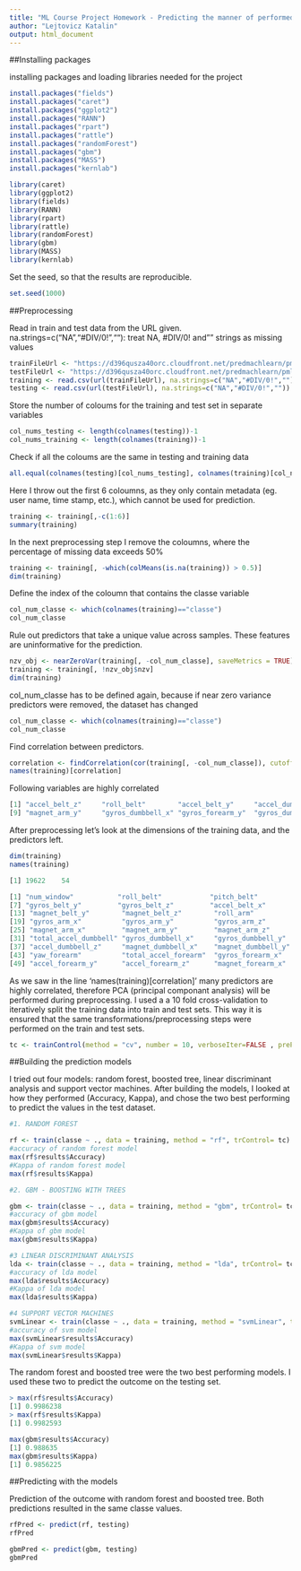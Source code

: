 ---
title: "ML Course Project Homework - Predicting the manner of performed barebell lifts"
author: "Lejtovicz Katalin"
output: html_document
---

##Installing packages

installing packages and loading libraries needed for the project  

```{r eval=FALSE}
install.packages("fields")
install.packages("caret")
install.packages("ggplot2")
install.packages("RANN")
install.packages("rpart")
install.packages("rattle")
install.packages("randomForest")
install.packages("gbm")
install.packages("MASS")
install.packages("kernlab")

library(caret)
library(ggplot2)
library(fields)
library(RANN)
library(rpart)
library(rattle)
library(randomForest)
library(gbm)
library(MASS)
library(kernlab)
```

Set the seed, so that the results are reproducible.
```{r eval=FALSE}
set.seed(1000)
```

##Preprocessing

Read in train and test data from the URL given.
na.strings=c("NA","#DIV/0!",""): treat NA, #DIV/0! and "" strings as missing values 
```{r eval=FALSE}
trainFileUrl <- "https://d396qusza40orc.cloudfront.net/predmachlearn/pml-training.csv"
testFileUrl <- "https://d396qusza40orc.cloudfront.net/predmachlearn/pml-testing.csv"
training <- read.csv(url(trainFileUrl), na.strings=c("NA","#DIV/0!",""))
testing <- read.csv(url(testFileUrl), na.strings=c("NA","#DIV/0!",""))
```

Store the number of coloums for the training and test set in separate variables
```{r eval=FALSE}
col_nums_testing <- length(colnames(testing))-1
col_nums_training <- length(colnames(training))-1
```

Check if all the coloums are the same in testing and training data
```{r eval=FALSE}
all.equal(colnames(testing)[col_nums_testing], colnames(training)[col_nums_training])
```

Here I throw out the first 6 coloumns, as they only contain metadata (eg. user name, time stamp, etc.), which cannot be used for prediction.
```{r eval=FALSE}
training <- training[,-c(1:6)]
summary(training)
```

In the next preprocessing step I remove the coloumns, where the percentage of missing data exceeds 50%
```{r eval=FALSE}
training <- training[, -which(colMeans(is.na(training)) > 0.5)]
dim(training)
```

Define the index of the coloumn that contains the classe variable 
```{r eval=FALSE}
col_num_classe <- which(colnames(training)=="classe")
col_num_classe
```

Rule out predictors that take a unique value across samples. These features are uninformative for the prediction.
```{r eval=FALSE}
nzv_obj <- nearZeroVar(training[, -col_num_classe], saveMetrics = TRUE)
training <- training[, !nzv_obj$nzv]
dim(training)
```

col_num_classe has to be defined again, because if near zero variance predictors were removed, the dataset has changed
```{r eval=FALSE}
col_num_classe <- which(colnames(training)=="classe")
col_num_classe
```

Find correlation between predictors. 
```{r eval=FALSE}
correlation <- findCorrelation(cor(training[, -col_num_classe]), cutoff=0.8)
names(training)[correlation]
```

Following variables are highly correlated
```{r eval=FALSE}
[1] "accel_belt_z"     "roll_belt"        "accel_belt_y"     "accel_dumbbell_z" "accel_belt_x"     "pitch_belt"       "accel_arm_x"      "accel_dumbbell_x"
[9] "magnet_arm_y"     "gyros_dumbbell_x" "gyros_forearm_y"  "gyros_dumbbell_z" "gyros_arm_x"     
```

After preprocessing let's look at the dimensions of the training data, and the predictors left.
```{r eval=FALSE}
dim(training)
names(training)
```

```{r eval=FALSE}
[1] 19622    54
```

```{r eval=FALSE}
[1] "num_window"           "roll_belt"            "pitch_belt"           "yaw_belt"             "total_accel_belt"     "gyros_belt_x"        
[7] "gyros_belt_y"         "gyros_belt_z"         "accel_belt_x"         "accel_belt_y"         "accel_belt_z"         "magnet_belt_x"       
[13] "magnet_belt_y"        "magnet_belt_z"        "roll_arm"             "pitch_arm"            "yaw_arm"              "total_accel_arm"     
[19] "gyros_arm_x"          "gyros_arm_y"          "gyros_arm_z"          "accel_arm_x"          "accel_arm_y"          "accel_arm_z"         
[25] "magnet_arm_x"         "magnet_arm_y"         "magnet_arm_z"         "roll_dumbbell"        "pitch_dumbbell"       "yaw_dumbbell"        
[31] "total_accel_dumbbell" "gyros_dumbbell_x"     "gyros_dumbbell_y"     "gyros_dumbbell_z"     "accel_dumbbell_x"     "accel_dumbbell_y"    
[37] "accel_dumbbell_z"     "magnet_dumbbell_x"    "magnet_dumbbell_y"    "magnet_dumbbell_z"    "roll_forearm"         "pitch_forearm"       
[43] "yaw_forearm"          "total_accel_forearm"  "gyros_forearm_x"      "gyros_forearm_y"      "gyros_forearm_z"      "accel_forearm_x"     
[49] "accel_forearm_y"      "accel_forearm_z"      "magnet_forearm_x"     "magnet_forearm_y"     "magnet_forearm_z"     "classe"   
```

As we saw in the line 'names(training)[correlation]' many predictors are highly correlated, therefore PCA (principal componant analysis) will be performed during preprocessing. I used a a 10 fold cross-validation to iteratively split the training data into train and test sets. This way it is ensured that the same transformations/preprocessing steps were performed on the train and test sets.

```{r eval=FALSE}
tc <- trainControl(method = "cv", number = 10, verboseIter=FALSE , preProcOptions="pca", allowParallel=TRUE)
```

##Building the prediction models

I tried out four models: random forest, boosted tree, linear discriminant analysis and support vector machines. After building the models, I looked at how they performed (Accuracy, Kappa), and chose the two best performing to predict the values in the test dataset. 

```{r eval=FALSE}
#1. RANDOM FOREST

rf <- train(classe ~ ., data = training, method = "rf", trControl= tc)
#accuracy of random forest model
max(rf$results$Accuracy)
#Kappa of random forest model
max(rf$results$Kappa)

#2. GBM - BOOSTING WITH TREES

gbm <- train(classe ~ ., data = training, method = "gbm", trControl= tc)
#accuracy of gbm model
max(gbm$results$Accuracy)
#Kappa of gbm model
max(gbm$results$Kappa)

#3 LINEAR DISCRIMINANT ANALYSIS
lda <- train(classe ~ ., data = training, method = "lda", trControl= tc)
#accuracy of lda model
max(lda$results$Accuracy)
#Kappa of lda model
max(lda$results$Kappa)

#4 SUPPORT VECTOR MACHINES
svmLinear <- train(classe ~ ., data = training, method = "svmLinear", trControl= tc)
#accuracy of svm model
max(svmLinear$results$Accuracy)
#Kappa of svm model
max(svmLinear$results$Kappa)
```


The random forest and boosted tree were the two best performing models. I used these two to predict the outcome on the testing set.
```{r eval=FALSE}
> max(rf$results$Accuracy)
[1] 0.9986238
> max(rf$results$Kappa)
[1] 0.9982593
```

```{r eval=FALSE}
max(gbm$results$Accuracy)
[1] 0.988635
max(gbm$results$Kappa)
[1] 0.9856225
```

##Predicting with the models

Prediction of the outcome with random forest and boosted tree. Both predictions resulted in the same classe values.
```{r eval=FALSE}
rfPred <- predict(rf, testing)
rfPred

gbmPred <- predict(gbm, testing)
gbmPred
```

